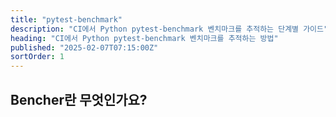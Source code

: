 ```yaml
---
title: "pytest-benchmark"
description: "CI에서 Python pytest-benchmark 벤치마크를 추적하는 단계별 가이드"
heading: "CI에서 Python pytest-benchmark 벤치마크를 추적하는 방법"
published: "2025-02-07T07:15:00Z"
sortOrder: 1
---
```



<Intro
  text="pytest-benchmark를 사용하여 Python 코드를 벤치마크하는 방법"
  url="/ko/learn/benchmarking/python/pytest-benchmark/"
  name="pytest-benchmark"
/>

## Bencher란 무엇인가요?

<BencherIntro />

<Steps
  adapter="python_pytest"
  url="/ko/docs/explanation/adapters/#-python-pytest"
/>

<PythonPytest />

<CallToAction lang={Language.ko} />
